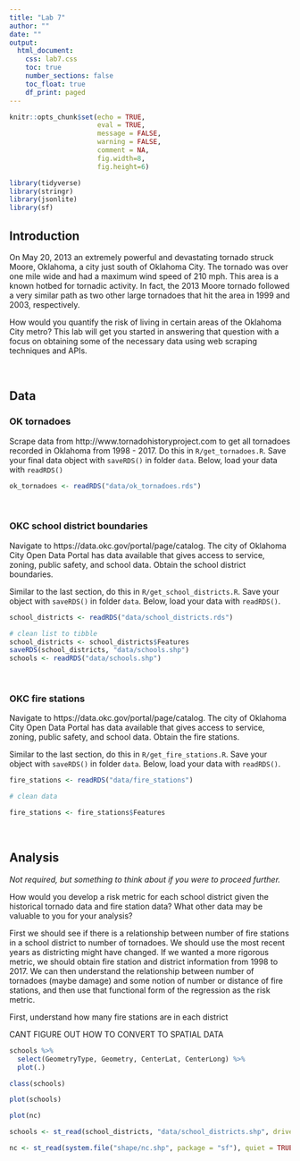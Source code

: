 ```yaml
---
title: "Lab 7"
author: ""
date: ""
output: 
  html_document:
    css: lab7.css
    toc: true
    number_sections: false
    toc_float: true
    df_print: paged
---
```


```r
knitr::opts_chunk$set(echo = TRUE,
                      eval = TRUE,
                      message = FALSE, 
                      warning = FALSE,
                      comment = NA,
                      fig.width=8, 
                      fig.height=6)

library(tidyverse)
library(stringr)
library(jsonlite)
library(sf)
```

## Introduction

On May 20, 2013 an extremely powerful and devastating tornado struck
Moore, Oklahoma, a city just south of Oklahoma City. The tornado was over one
mile wide and had a maximum wind speed of 210 mph. This area is a known hotbed 
for tornadic activity. In fact, the 2013 Moore tornado followed a very similar 
path as two other large tornadoes that hit the area in 1999 and 2003, 
respectively.

How would you quantify the risk of living in certain areas of the Oklahoma
City metro? This lab will get you started in answering that question with a
focus on obtaining some of the necessary data using web scraping techniques
and APIs.

<br/>

## Data

### OK tornadoes

<div class="bkgemph">
Scrape data from http://www.tornadohistoryproject.com to get all
tornadoes recorded in Oklahoma from 1998 - 2017. Do this in 
`R/get_tornadoes.R`. Save your final data object with `saveRDS()` 
in folder `data`. Below, load your data with `readRDS()`
</div>

```r
ok_tornadoes <- readRDS("data/ok_tornadoes.rds")
```

<br/>

### OKC school district boundaries

<div class="bkgemph">
Navigate to https://data.okc.gov/portal/page/catalog. The city of Oklahoma City 
Open Data Portal has data available that gives access to service, zoning,
public safety, and school data. Obtain the school district
boundaries.

Similar to the last section, do this in `R/get_school_districts.R`.
Save your object with `saveRDS()` in folder `data`. Below, load your 
data with `readRDS()`.
</div>

```r
school_districts <- readRDS("data/school_districts.rds")

# clean list to tibble 
school_districts <- school_districts$Features
saveRDS(school_districts, "data/schools.shp")
schools <- readRDS("data/schools.shp")
```

<br/>

### OKC fire stations

<div class="bkgemph">
Navigate to https://data.okc.gov/portal/page/catalog. The city of Oklahoma City 
Open Data Portal has data available that gives access to service, zoning,
public safety, and school data. Obtain the fire stations.

Similar to the last section, do this in `R/get_fire_stations.R`.
Save your object with `saveRDS()` in folder `data`. Below, load your 
data with `readRDS()`.
</div>

```r
fire_stations <- readRDS("data/fire_stations")

# clean data 

fire_stations <- fire_stations$Features
```

<br/>

## Analysis

*Not required, but something to think about if you were to proceed further.*

<div class="bkgemph">
How would you develop a risk metric for each school district given the 
historical tornado data and fire station data? What other data may be valuable
to you for your analysis?
</div>

First we should see if there is a relationship between number of fire stations 
in a school district to number of tornadoes. We should use the most recent years
as districting might have changed. If we wanted a more rigorous metric, we 
should obtain fire station and district information from 1998 to 2017. We can 
then understand the relationship between number of tornadoes (maybe damage) and 
some notion of number or distance of fire stations, and then use that functional
form of the regression as the risk metric. 

First, understand how many fire stations are in each district

CANT FIGURE OUT HOW TO CONVERT TO SPATIAL DATA 
```r

schools %>%
  select(GeometryType, Geometry, CenterLat, CenterLong) %>%
  plot(.)

class(schools)

plot(schools)

plot(nc)

schools <- st_read(school_districts, "data/school_districts.shp", driver = "ESRI Shapefile")

nc <- st_read(system.file("shape/nc.shp", package = "sf"), quiet = TRUE)
```

